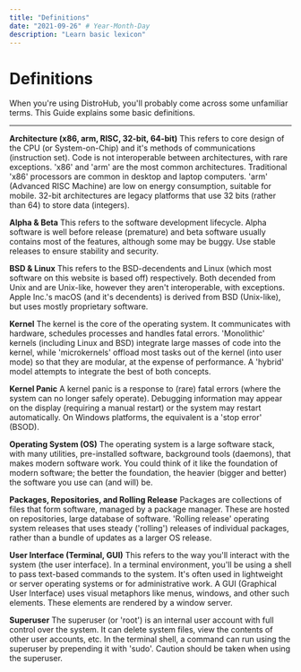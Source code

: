 ```yaml
---
title: "Definitions"
date: "2021-09-26" # Year-Month-Day
description: "Learn basic lexicon"
---
```


# Definitions

When you're using DistroHub, you'll probably come across some unfamiliar terms. This Guide explains some basic definitions.

---

**Architecture (x86, arm, RISC, 32-bit, 64-bit)** This refers to core design of the CPU (or System-on-Chip) and it's methods of communications (instruction set). Code is not interoperable between architectures, with rare exceptions. 'x86' and 'arm' are the most common architectures. Traditional 'x86' processors are common in desktop and laptop computers. 'arm' (Advanced RISC Machine) are low on energy consumption, suitable for mobile. 32-bit architectures are legacy platforms that use 32 bits (rather than 64) to store data (integers).

**Alpha &amp; Beta** This refers to the software development lifecycle. Alpha software is well before release (premature) and beta software usually contains most of the features, although some may be buggy. Use stable releases to ensure stability and security.

**BSD &amp; Linux** This refers to the BSD-decendents and Linux (which most software on this website is based off) respectively. Both decended from Unix and are Unix-like, however they aren't interoperable, with exceptions. Apple Inc.'s macOS (and it's decendents) is derived from BSD (Unix-like), but uses mostly proprietary software.

**Kernel** The kernel is the core of the operating system. It communicates with hardware, schedules processes and handles fatal errors. 'Monolithic' kernels (including Linux and BSD) integrate large masses of code into the kernel, while 'microkernels' offload most tasks out of the kernel (into user mode) so that they are modular, at the expense of performance. A 'hybrid' model attempts to integrate the best of both concepts.

**Kernel Panic** A kernel panic is a response to (rare) fatal errors (where the system can no longer safely operate). Debugging information may appear on the display (requiring a manual restart) or the system may restart automatically. On Windows platforms, the equivalent is a 'stop error' (BSOD).

**Operating System (OS)** The operating system is a large software stack, with many utilities, pre-installed software, background tools (daemons), that makes modern software work. You could think of it like the foundation of modern software; the better the foundation, the heavier (bigger and better) the software you use can (and will) be.

**Packages, Repositories, and Rolling Release** Packages are collections of files that form software, managed by a package manager. These are hosted on repositories, large database of software. 'Rolling release' operating system releases that uses steady ('rolling') releases of individual packages, rather than a bundle of updates as a larger OS release.

**User Interface (Terminal, GUI)** This refers to the way you'll interact with the system (the user interface). In a terminal environment, you'll be using a shell to pass text-based commands to the system. It's often used in lightweight or server operating systems or for administrative work. A GUI (Graphical User Interface) uses visual metaphors like menus, windows, and other such elements. These elements are rendered by a window server.

**Superuser** The superuser (or 'root') is an internal user account with full control over the system. It can delete system files, view the contents of other user accounts, etc. In the terminal shell, a command can run using the superuser by prepending it with 'sudo'. Caution should be taken when using the superuser.
